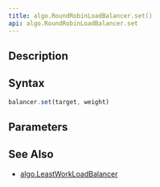 ```yaml
---
title: algo.RoundRobinLoadBalancer.set()
api: algo.RoundRobinLoadBalancer.set
---
```


## Description

<Summary/>

## Syntax

``` js
balancer.set(target, weight)
```

## Parameters

<Parameters/>

## See Also

* [algo.LeastWorkLoadBalancer](/reference/api/algo/LeastWorkLoadBalancer)
